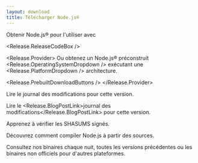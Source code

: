 ```yaml
---
layout: download
title: Télécharger Node.js®
---
```


<section>
Obtenir Node.js® <Release.VersionDropdown /> pour <Release.OperatingSystemDropdown /> l'utiliser <Release.InstallationMethodDropdown /> avec <Release.PackageManagerDropdown />

<Release.ReleaseCodeBox />

<Release.Provider>
  Ou obtenez un Node.js® préconstruit <Release.OperatingSystemDropdown /> exécutant une <Release.PlatformDropdown /> architecture.

  <Release.PrebuiltDownloadButtons />
</Release.Provider>
</section>

<section>
Lire le <Release.ChangelogLink>journal des modifications</Release.ChangelogLink> pour cette version.

Lire le <Release.BlogPostLink>journal des modifications</Release.BlogPostLink> pour cette version.

Apprenez à <LinkWithArrow href="https://github.com/nodejs/node#verifying-binaries">vérifier</LinkWithArrow> les SHASUMS signés.

Découvrez comment <LinkWithArrow href="https://github.com/nodejs/node/blob/main/BUILDING.md#building-nodejs-on-supported-platforms">compiler Node.js</LinkWithArrow> à partir des sources.

Consultez nos binaires <LinkWithArrow href="https://nodejs.org/download/nightly/">chaque nuit</LinkWithArrow>, toutes les <Link href="/about/previous-releases#looking-for-latest-release-of-a-version-branch">versions précédentes</Link> ou les binaires <LinkWithArrow href="https://unofficial-builds.nodejs.org/download/">non officiels</LinkWithArrow> pour d'autres plateformes.

</section>
